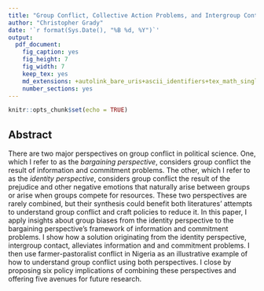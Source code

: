 ```yaml
---
title: "Group Conflict, Collective Action Problems, and Intergroup Contact - Abstract"
author: "Christopher Grady"
date: '`r format(Sys.Date(), "%B %d, %Y")`'
output:
  pdf_document:
    fig_caption: yes
    fig_height: 7
    fig_width: 7
    keep_tex: yes
    md_extensions: +autolink_bare_uris+ascii_identifiers+tex_math_single_backslash
    number_sections: yes
---
```


```r
knitr::opts_chunk$set(echo = TRUE)
```

## Abstract

<!--Group conflict of all types plagues humanity's dealings with itself.  -->
There are two major perspectives on group conflict in political science.  One, which I refer to as the _bargaining perspective_, considers group conflict the result of information and commitment problems.  The other, which I refer to as the _identity perspective_, considers group conflict the result of the prejudice and other negative emotions that naturally arise between groups or arise when groups compete for resources.  These two perspectives are rarely combined, but their synthesis could benefit both literatures' attempts to understand group conflict and craft policies to reduce it.  In this paper, I apply insights about group biases from the identity perspective to the bargaining perspective's framework of information and commitment problems.  I show how a solution originating from the identity perspective, intergroup contact, alleviates information and and commitment problems.  I then use farmer-pastoralist conflict in Nigeria as an illustrative example of how to understand group conflict using both perspectives.  I close by proposing six policy implications of combining these perspectives and offering five avenues for future research.

<!--
Group conflict can occur because one or both sides prefer fighting to peace, but often conflict occurs despite both side's desire for peace.  In these cases, conflict is caused by an information problem, wherein groups don't know each other's preferences, or a commitment problem, wherein neither side trusts the other to honor agreements.  
-->
